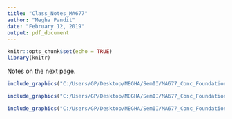 ```yaml
---
title: "Class_Notes_MA677"
author: "Megha Pandit"
date: "February 12, 2019"
output: pdf_document
---
```


```r
knitr::opts_chunk$set(echo = TRUE)
library(knitr)
```
Notes on the next page.

```r
include_graphics("C:/Users/GP/Desktop/MEGHA/SemII/MA677_Conc_Foundations/MA677---Conceptual-Foundations/IMG_4404.png")
```



```r
include_graphics("C:/Users/GP/Desktop/MEGHA/SemII/MA677_Conc_Foundations/MA677---Conceptual-Foundations/IMG_4405.png")

```

```r
include_graphics("C:/Users/GP/Desktop/MEGHA/SemII/MA677_Conc_Foundations/MA677---Conceptual-Foundations/IMG_4406.png")

```
